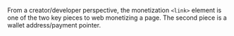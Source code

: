 From a creator/developer perspective, the monetization `<link>` element is one of the two key pieces to web monetizing a page. The second piece is a wallet address/payment pointer.